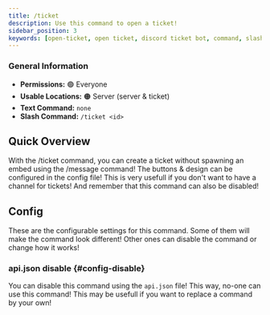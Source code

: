 ```yaml
---
title: /ticket
description: Use this command to open a ticket!
sidebar_position: 3
keywords: [open-ticket, open ticket, discord ticket bot, command, slash command, ticket, create]
---
```

<head>
    <link rel="apple-touch-icon" href="/img/logo_vertical.png"/>
</head>

### General Information
- **Permissions:** 🟢 Everyone
- **Usable Locations:** 🟠 Server (server & ticket)
- **Text Command:** `none`
- **Slash Command:** `/ticket <id>`

## Quick Overview
With the /ticket command, you can create a ticket without spawning an embed using the <InlineLink url="docs/commands/message" isdoc="true">/message command</InlineLink>!
The buttons & design can be configured in the <InlineLink url="docs/config/general" isdoc="true">config file</InlineLink>!
This is very usefull if you don't want to have a channel for tickets! And remember that this command can also be disabled!

<GoodImage src="/img/docs-v3/commands/ticket.png" alt="Image of /ticket command" size="50%"></GoodImage>

## Config
These are the <InlineLink url="docs/config/general" isdoc="true">configurable settings</InlineLink> for this command.
Some of them will make the command look different!
Other ones can disable the command or change how it works!

### <InlineLink url="docs/config/api" isdoc="true"><LabelText color="red">api.json</LabelText></InlineLink> disable \{#config-disable}
You can disable this command using the `api.json` file! This way, no-one can use this command!
This may be usefull if you want to replace a command by your own!